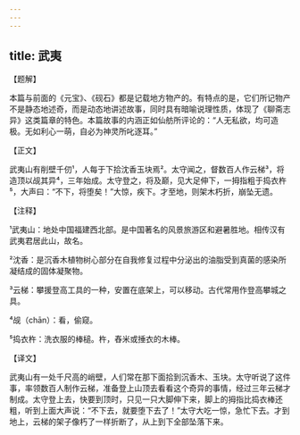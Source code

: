 ```yaml
---
---
---
```

title: 武夷
---




【题解】


本篇与前面的《元宝》、《砚石》都是记载地方物产的。有特点的是，它们所记物产不是静态地述奇，而是动态地讲述故事，同时具有暗喻说理性质，体现了《聊斋志异》这类篇章的特色。本篇故事的内涵正如仙舫所评论的：“人无私欲，均可造极。无如利心一萌，自必为神灵所叱逐耳。”


【正文】

武夷山有削壁千仞¹，人每于下拾沈香玉块焉²。太守闻之，督数百人作云梯³，将造顶以觇其异⁴，三年始成。太守登之，将及巅，见大足伸下，一拇指粗于捣衣杵⁵，大声曰：“不下，将堕矣！”大惊，疾下。才至地，则架木朽折，崩坠无遗。

【注释】


¹武夷山：地处中国福建西北部。是中国著名的风景旅游区和避暑胜地。相传汉有武夷君居此山，故名。

²沈香：是沉香木植物树心部分在自我修复过程中分泌出的油脂受到真菌的感染所凝结成的固体凝聚物。

³云梯：攀援登高工具的一种，安置在底架上，可以移动。古代常用作登高攀城之具。

⁴觇（chān）：看，偷窥。

⁵捣衣杵：洗衣服的棒槌。杵，舂米或捶衣的木棒。





【译文】


武夷山有一处千尺高的峭壁，人们常在那下面拾到沉香木、玉块。太守听说了这件事，率领数百人制作云梯，准备登上山顶去看看这个奇异的事情，经过三年云梯才制成。太守登上去，快要到顶时，只见一只大脚伸下来，脚上的拇指比捣衣棒还粗，听到上面大声说：“不下去，就要堕下去了！”太守大吃一惊，急忙下去。才到地上，云梯的架子像朽了一样折断了，从上到下全部坠落下来。